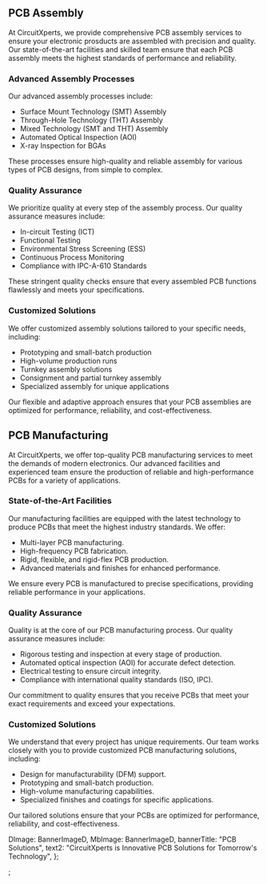 <PcbSolutionPageStyle>
  <Banner banner={banner} />
  <div className="site-container pcb-page my-5 my-lg-">
    <div className="pcb-assembly">
      <div className="main-content">
        <h2 className="pb-2 fw-bold h3 text-orange pt-lg-6">PCB Assembly</h2>
        <div className="py-4 py-lg-5">
          At CircuitXperts, we provide comprehensive PCB assembly services to
          ensure your electronic prosducts are assembled with precision and
          quality. Our state-of-the-art facilities and skilled team ensure that
          each PCB assembly meets the highest standards of performance and
          reliability.
        </div>
        <div className="pcb-assembly">
          <div className="assembly-description">
            <h3 className="text-sub">Advanced Assembly Processes</h3>
            <div className="pt-2 pt-lg-3 pb-1">
              Our advanced assembly processes include:
            </div>
            <ul className="text-sm [&>li]:mb-1">
              <li>Surface Mount Technology (SMT) Assembly</li>
              <li>Through-Hole Technology (THT) Assembly</li>
              <li>Mixed Technology (SMT and THT) Assembly</li>
              <li>Automated Optical Inspection (AOI)</li>
              <li>X-ray Inspection for BGAs</li>
            </ul>
            <div className="pt-1 pb-4">
              These processes ensure high-quality and reliable assembly for
              various types of PCB designs, from simple to complex.
            </div>
          </div>
          <div className="assembly-description">
            <h3 className="text-sub">Quality Assurance</h3>
            <div className="pt-2 pt-lg-3 pb-1">
              We prioritize quality at every step of the assembly process. Our
              quality assurance measures include:
            </div>
            <ul className="text-sm [&>li]:mb-1">
              <li>In-circuit Testing (ICT)</li>
              <li>Functional Testing</li>
              <li>Environmental Stress Screening (ESS)</li>
              <li>Continuous Process Monitoring</li>
              <li>Compliance with IPC-A-610 Standards</li>
            </ul>
            <div className="pt-1 pb-4">
              These stringent quality checks ensure that every assembled PCB
              functions flawlessly and meets your specifications.
            </div>
          </div>
          <div className="assembly-description">
            <h3 className="text-sub ">Customized Solutions</h3>
            <div className="pt-2 pt-lg-3 pb-1">
              We offer customized assembly solutions tailored to your specific
              needs, including:
            </div>
            <ul className="text-sm [&>li]:mb-1">
              <li>Prototyping and small-batch production</li>
              <li>High-volume production runs</li>
              <li>Turnkey assembly solutions</li>
              <li>Consignment and partial turnkey assembly</li>
              <li>Specialized assembly for unique applications</li>
            </ul>
            <div className="pt-1">
              Our flexible and adaptive approach ensures that your PCB
              assemblies are optimized for performance, reliability, and
              cost-effectiveness.
            </div>
          </div>
        </div>
      </div>
    </div>
    <div className="pcb-manufacturing">
      <div className="main-content">
        <h2 className="pb-2 fw-bold h3 text-orange pt-5 pt-lg-6">
          PCB Manufacturing
        </h2>
        <div className="py-4 py-lg-5">
          At CircuitXperts, we offer top-quality PCB manufacturing services to
          meet the demands of modern electronics. Our advanced facilities and
          experienced team ensure the production of reliable and
          high-performance PCBs for a variety of applications.
        </div>
        <div className="pcb-manufacturing">
          <div className="manufacturing-description">
            <h3 className="text-sub">State-of-the-Art Facilities</h3>
            <div className="pt-2 pt-lg-3 pb-1">
              Our manufacturing facilities are equipped with the latest
              technology to produce PCBs that meet the highest industry
              standards. We offer:
            </div>
            <ul className="text-sm [&>li]:mb-1">
              <li>Multi-layer PCB manufacturing.</li>
              <li>High-frequency PCB fabrication.</li>
              <li>Rigid, flexible, and rigid-flex PCB production.</li>
              <li>Advanced materials and finishes for enhanced performance.</li>
            </ul>
            <div className="pt-1 pb-4">
              We ensure every PCB is manufactured to precise specifications,
              providing reliable performance in your applications.
            </div>
          </div>
          <div className="manufacturing-description">
            <h3 className="text-sub">Quality Assurance</h3>
            <div className="pt-2 pt-lg-3 pb-1">
              Quality is at the core of our PCB manufacturing process. Our
              quality assurance measures include:
            </div>
            <ul className="text-sm [&>li]:mb-1">
              <li>
                Rigorous testing and inspection at every stage of production.
              </li>
              <li>
                Automated optical inspection (AOI) for accurate defect
                detection.
              </li>
              <li>Electrical testing to ensure circuit integrity.</li>
              <li>
                Compliance with international quality standards (ISO, IPC).
              </li>
            </ul>
            <div className="pt-1 pb-4">
              Our commitment to quality ensures that you receive PCBs that meet
              your exact requirements and exceed your expectations.
            </div>
          </div>
          <div className="manufacturing-description">
            <h3 className="text-sub">Customized Solutions</h3>
            <div className="pt-2 pt-lg-3 pb-1">
              We understand that every project has unique requirements. Our team
              works closely with you to provide customized PCB manufacturing
              solutions, including:
            </div>
            <ul className="text-sm [&>li]:mb-1">
              <li>Design for manufacturability (DFM) support.</li>
              <li>Prototyping and small-batch production.</li>
              <li>High-volume manufacturing capabilities.</li>
              <li>
                Specialized finishes and coatings for specific applications.
              </li>
            </ul>
            <div className="pt-1">
              Our tailored solutions ensure that your PCBs are optimized for
              performance, reliability, and cost-effectiveness.
            </div>
          </div>
        </div>
      </div>
    </div>
  </div>
</PcbSolutionPageStyle>


  DImage: BannerImageD,
  MbImage: BannerImageD,
  bannerTitle: "PCB Solutions",
  text2: "CircuitXperts is Innovative PCB Solutions for Tomorrow's Technology",
};


;
